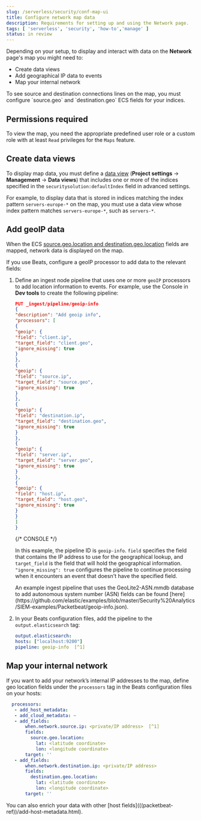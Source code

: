 ```yaml
---
slug: /serverless/security/conf-map-ui
title: Configure network map data
description: Requirements for setting up and using the Network page.
tags: [ 'serverless', 'security', 'how-to','manage' ]
status: in review
---
```


<DocBadge template="technical preview" />
<div id="conf-map-ui"></div>

Depending on your setup, to display and interact with data on the
**Network** page's map you might need to:

* <DocLink slug="/serverless/security/conf-map-ui" section="kibana-index-pattern">Create data views</DocLink>
* <DocLink slug="/serverless/security/conf-map-ui" section="geoip-data">Add geographical IP data to events</DocLink>
* <DocLink slug="/serverless/security/conf-map-ui" section="private-network">Map your internal network</DocLink>

<DocCallOut title="Note">
To see source and destination connections lines on the map, you must
configure `source.geo` and `destination.geo` ECS fields for your indices.
</DocCallOut>

<div id="prereq-perms"></div>

## Permissions required

To view the map, you need the appropriate <DocLink slug="/serverless/general/assign-user-roles">predefined user role</DocLink> or a <DocLink slug="/serverless/custom-roles">custom role</DocLink> with at least `Read` privileges for the `Maps` feature.

<div id="kibana-index-pattern"></div>

## Create data views

To display map data, you must define a
[data view](((kibana-ref))/data-views.html) (**Project settings** → **Management** → **Data views**) that includes one or more of the indices specified in the `securitysolution:defaultIndex` field in advanced settings.

For example, to display data that is stored in indices matching the index pattern `servers-europe-*` on the map, you must use a data view whose index pattern matches `servers-europe-*`, such as `servers-*`.

<div id="geoip-data"></div>

## Add geoIP data

When the ECS [source.geo.location and
destination.geo.location](((ecs-ref))/ecs-geo.html) fields are mapped, network data is displayed on
the map.

If you use Beats, configure a geoIP processor to add data to the relevant
fields:

<div id="geo-pipeleine"></div>

1. Define an ingest node pipeline that uses one or more `geoIP` processors to add
    location information to events. For example, use the Console in **Dev tools** to create
    the following pipeline:

    ```json
    PUT _ingest/pipeline/geoip-info
    {
    "description": "Add geoip info",
    "processors": [
    {
    "geoip": {
    "field": "client.ip",
    "target_field": "client.geo",
    "ignore_missing": true
    }
    },
    {
    "geoip": {
    "field": "source.ip",
    "target_field": "source.geo",
    "ignore_missing": true
    }
    },
    {
    "geoip": {
    "field": "destination.ip",
    "target_field": "destination.geo",
    "ignore_missing": true
    }
    },
    {
    "geoip": {
    "field": "server.ip",
    "target_field": "server.geo",
    "ignore_missing": true
    }
    },
    {
    "geoip": {
    "field": "host.ip",
    "target_field": "host.geo",
    "ignore_missing": true
    }
    }
    ]
    }
    ```
    {/* CONSOLE */}

    In this example, the pipeline ID is `geoip-info`. `field` specifies the field
    that contains the IP address to use for the geographical lookup, and
    `target_field` is the field that will hold the geographical information.
    `"ignore_missing": true` configures the pipeline to continue processing when
    it encounters an event that doesn't have the specified field.

    <DocCallOut title="Tip">
    An example ingest pipeline that uses the GeoLite2-ASN.mmdb database to add
    autonomous system number (ASN) fields can be found [here](https://github.com/elastic/examples/blob/master/Security%20Analytics/SIEM-examples/Packetbeat/geoip-info.json).
    </DocCallOut>

1. In your Beats configuration files, add the pipeline to the `output.elasticsearch` tag:

    ```yml
    output.elasticsearch:
    hosts: ["localhost:9200"]
    pipeline: geoip-info  [^1]
    ```
    [^1]: The value of this field must be the same as the ingest pipeline name in
    <DocLink slug="/serverless/security/conf-map-ui" section="geo-pipeleine">step 1</DocLink> (`geoip-info` in this example).

<div id="private-network"></div>

## Map your internal network

If you want to add your network’s internal IP addresses to the map, define geo
location fields under the `processors` tag in the Beats configuration files
on your hosts:

```yml
  processors:
   - add_host_metadata:
   - add_cloud_metadata: ~
   - add_fields:
       when.network.source.ip: <private/IP address>  [^1]
       fields:
         source.geo.location:
           lat: <latitude coordinate>
           lon: <longitude coordinate>
       target: ''
   - add_fields:
       when.network.destination.ip: <private/IP address>
       fields:
         destination.geo.location:
           lat: <latitude coordinate>
           lon: <longitude coordinate>
       target: ''
```
[^1]: For the IP address, you can use either `private` or CIDR notation.

<DocCallOut title="Tip">
You can also enrich your data with other
[host fields](((packetbeat-ref))/add-host-metadata.html).
</DocCallOut>

